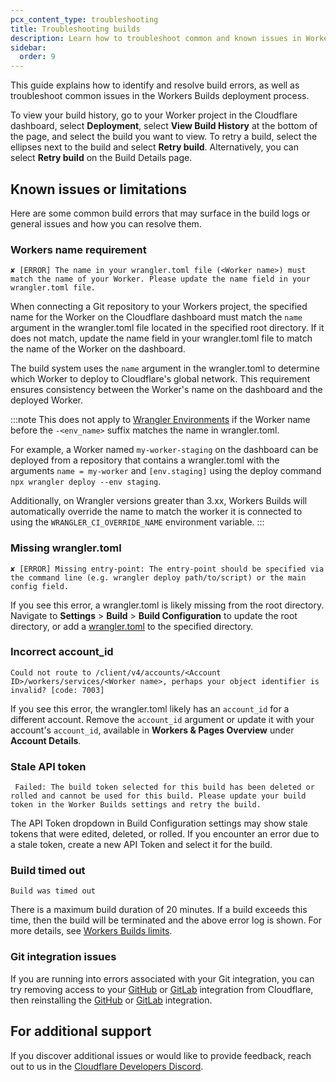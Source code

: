 ```yaml
---
pcx_content_type: troubleshooting
title: Troubleshooting builds
description: Learn how to troubleshoot common and known issues in Workers Builds.
sidebar:
  order: 9
---
```


This guide explains how to identify and resolve build errors, as well as troubleshoot common issues in the Workers Builds deployment process.

To view your build history, go to your Worker project in the Cloudflare dashboard, select **Deployment**, select **View Build History** at the bottom of the page, and select the build you want to view. To retry a build, select the ellipses next to the build and select **Retry build**. Alternatively, you can select **Retry build** on the Build Details page.

## Known issues or limitations

Here are some common build errors that may surface in the build logs or general issues and how you can resolve them.

### Workers name requirement

`✘ [ERROR] The name in your wrangler.toml file (<Worker name>) must match the name of your Worker. Please update the name field in your wrangler.toml file.`

When connecting a Git repository to your Workers project, the specified name for the Worker on the Cloudflare dashboard must match the `name` argument in the wrangler.toml file located in the specified root directory. If it does not match, update the name field in your wrangler.toml file to match the name of the Worker on the dashboard.

The build system uses the `name` argument in the wrangler.toml to determine which Worker to deploy to Cloudflare's global network. This requirement ensures consistency between the Worker's name on the dashboard and the deployed Worker.

:::note
This does not apply to [Wrangler Environments](/workers/wrangler/environments/) if the Worker name before the `-<env_name>` suffix matches the name in wrangler.toml.

For example, a Worker named `my-worker-staging` on the dashboard can be deployed from a repository that contains a wrangler.toml with the arguments `name = my-worker` and `[env.staging]` using the deploy command `npx wrangler deploy --env staging`.

Additionally, on Wrangler versions greater than 3.xx, Workers Builds will automatically override the name to match the worker it is connected to using the `WRANGLER_CI_OVERRIDE_NAME` environment variable.
:::

### Missing wrangler.toml

`✘ [ERROR] Missing entry-point: The entry-point should be specified via the command line (e.g. wrangler deploy path/to/script) or the main config field.`

If you see this error, a wrangler.toml is likely missing from the root directory. Navigate to **Settings** > **Build** > **Build Configuration** to update the root directory, or add a [wrangler.toml](/workers/wrangler/configuration/) to the specified directory.

### Incorrect account_id

`Could not route to /client/v4/accounts/<Account ID>/workers/services/<Worker name>, perhaps your object identifier is invalid? [code: 7003]`

If you see this error, the wrangler.toml likely has an `account_id` for a different account. Remove the `account_id` argument or update it with your account's `account_id`, available in **Workers & Pages Overview** under **Account Details**.

### Stale API token

` Failed: The build token selected for this build has been deleted or rolled and cannot be used for this build. Please update your build token in the Worker Builds settings and retry the build.`

The API Token dropdown in Build Configuration settings may show stale tokens that were edited, deleted, or rolled. If you encounter an error due to a stale token, create a new API Token and select it for the build.

### Build timed out

`Build was timed out`

There is a maximum build duration of 20 minutes. If a build exceeds this time, then the build will be terminated and the above error log is shown. For more details, see [Workers Builds limits](/workers/ci-cd/builds/limits-and-pricing/).

### Git integration issues

If you are running into errors associated with your Git integration, you can try removing access to your [GitHub](/workers/ci-cd/builds/git-integration/github-integration/#removing-access) or [GitLab](/workers/ci-cd/builds/git-integration/gitlab-integration/#removing-access) integration from Cloudflare, then reinstalling the [GitHub](/workers/ci-cd/builds/git-integration/github-integration/#reinstall-a-git-integration) or [GitLab](/workers/ci-cd/builds/git-integration/gitlab-integration/#reinstall-a-git-integration) integration.

## For additional support

If you discover additional issues or would like to provide feedback, reach out to us in the [Cloudflare Developers Discord](https://discord.com/channels/595317990191398933/1052656806058528849).
